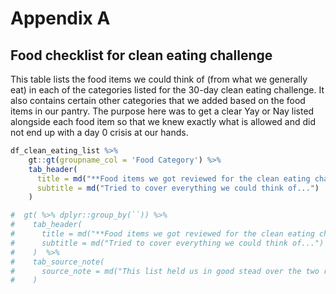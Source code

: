 # Appendix A 

## Food checklist for clean eating challenge

This table lists the food items we could think of (from what we generally eat) in each of the categories listed for the 30-day clean eating challenge. It also contains certain other categories that we added based on the food items in our pantry. The purpose here was to get a clear Yay or Nay listed alongside each food item so that we knew exactly what is allowed and did not end up with a day 0 crisis at our hands.

```r

df_clean_eating_list %>%
    gt::gt(groupname_col = 'Food Category') %>%
    tab_header(
      title = md("**Food items we got reviewed for the clean eating challenge**"),
      subtitle = md("Tried to cover everything we could think of...")
    ) 

#  gt( %>% dplyr::group_by(``)) %>%
#    tab_header(
#      title = md("**Food items we got reviewed for the clean eating challenge**"),
#      subtitle = md("Tried to cover everything we could think of...")
#    )  %>%
#    tab_source_note(
#      source_note = md("This list held us in good stead over the two rounds of clean eating that we #did.")
#    )
```